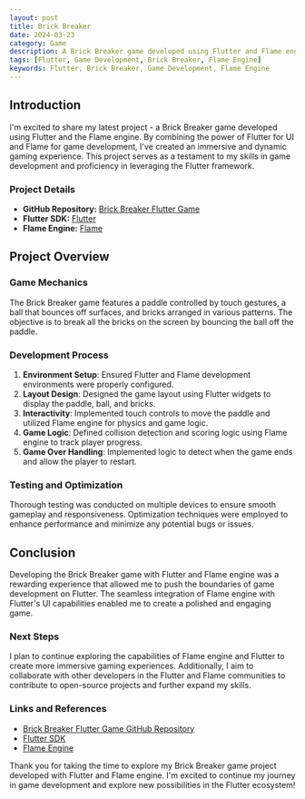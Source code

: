 ```yaml
---
layout: post
title: Brick Breaker
date: 2024-03-23
category: Game
description: A Brick Breaker game developed using Flutter and Flame engine
tags: [Flutter, Game Development, Brick Breaker, Flame Engine]
keywords: Flutter, Brick Breaker, Game Development, Flame Engine
---
```


## Introduction

I'm excited to share my latest project - a Brick Breaker game developed using Flutter and the Flame engine. By combining the power of Flutter for UI and Flame for game development, I've created an immersive and dynamic gaming experience. This project serves as a testament to my skills in game development and proficiency in leveraging the Flutter framework.

### Project Details

- **GitHub Repository:** [Brick Breaker Flutter Game](https://github.com/uumair327/brick_breaker)
- **Flutter SDK:** [Flutter](https://docs.flutter.dev/get-started/install?_gl=1*1dct9ge*_up*MQ..&gclid=Cj0KCQjw-_mvBhDwARIsAA-Q0Q4o297tFwfxIa9taiaMFsUYG3k--DiVDTlZ9lPp3p3l3AXztBnZxioaAj7gEALw_wcB&gclsrc=aw.ds)
- **Flame Engine:** [Flame](https://docs.flame-engine.org/latest/#)

## Project Overview

### Game Mechanics

The Brick Breaker game features a paddle controlled by touch gestures, a ball that bounces off surfaces, and bricks arranged in various patterns. The objective is to break all the bricks on the screen by bouncing the ball off the paddle.

### Development Process

1. **Environment Setup**: Ensured Flutter and Flame development environments were properly configured.
2. **Layout Design**: Designed the game layout using Flutter widgets to display the paddle, ball, and bricks.
3. **Interactivity**: Implemented touch controls to move the paddle and utilized Flame engine for physics and game logic.
4. **Game Logic**: Defined collision detection and scoring logic using Flame engine to track player progress.
5. **Game Over Handling**: Implemented logic to detect when the game ends and allow the player to restart.

### Testing and Optimization

Thorough testing was conducted on multiple devices to ensure smooth gameplay and responsiveness. Optimization techniques were employed to enhance performance and minimize any potential bugs or issues.

## Conclusion

Developing the Brick Breaker game with Flutter and Flame engine was a rewarding experience that allowed me to push the boundaries of game development on Flutter. The seamless integration of Flame engine with Flutter's UI capabilities enabled me to create a polished and engaging game.

### Next Steps

I plan to continue exploring the capabilities of Flame engine and Flutter to create more immersive gaming experiences. Additionally, I aim to collaborate with other developers in the Flutter and Flame communities to contribute to open-source projects and further expand my skills.

### Links and References

- [Brick Breaker Flutter Game GitHub Repository](https://github.com/uumair327/brick_breaker)
- [Flutter SDK](https://flutter.dev)
- [Flame Engine](https://flame-engine.org/)

Thank you for taking the time to explore my Brick Breaker game project developed with Flutter and Flame engine. I'm excited to continue my journey in game development and explore new possibilities in the Flutter ecosystem!
